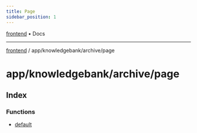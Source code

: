 ```yaml
---
title: Page
sidebar_position: 1
---
```


[frontend](./page/../../../..) • Docs

***

[frontend](./page/../../../..) / app/knowledgebank/archive/page

# app/knowledgebank/archive/page

## Index

### Functions

- [default](./page/functions/default)
